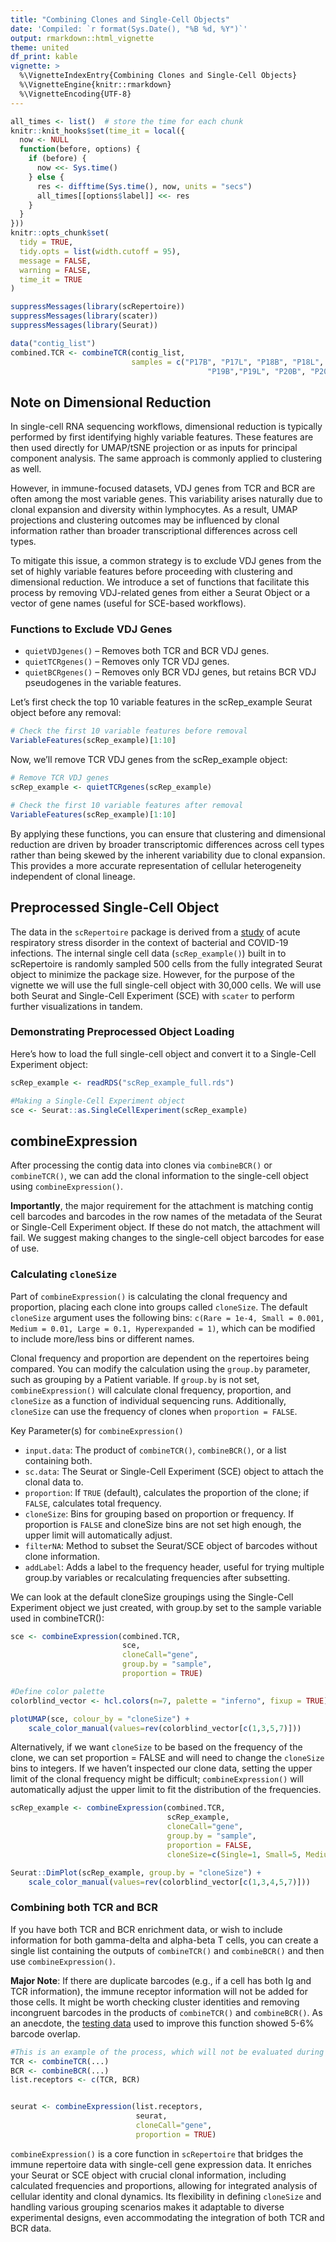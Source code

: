 ```yaml
---
title: "Combining Clones and Single-Cell Objects"
date: 'Compiled: `r format(Sys.Date(), "%B %d, %Y")`'
output: rmarkdown::html_vignette
theme: united
df_print: kable
vignette: >
  %\VignetteIndexEntry{Combining Clones and Single-Cell Objects}
  %\VignetteEngine{knitr::rmarkdown}
  %\VignetteEncoding{UTF-8}
---
```


<style>
p.caption {
  font-size: 0.9em;
}
</style>
 
```r
all_times <- list()  # store the time for each chunk
knitr::knit_hooks$set(time_it = local({
  now <- NULL
  function(before, options) {
    if (before) {
      now <<- Sys.time()
    } else {
      res <- difftime(Sys.time(), now, units = "secs")
      all_times[[options$label]] <<- res
    }
  }
}))
knitr::opts_chunk$set(
  tidy = TRUE,
  tidy.opts = list(width.cutoff = 95),
  message = FALSE,
  warning = FALSE,
  time_it = TRUE
)

suppressMessages(library(scRepertoire))
suppressMessages(library(scater))
suppressMessages(library(Seurat))

data("contig_list") 
combined.TCR <- combineTCR(contig_list, 
                           samples = c("P17B", "P17L", "P18B", "P18L", 
                                            "P19B","P19L", "P20B", "P20L"))
```

## Note on Dimensional Reduction

In single-cell RNA sequencing workflows, dimensional reduction is typically performed by first identifying highly variable features. These features are then used directly for UMAP/tSNE projection or as inputs for principal component analysis. The same approach is commonly applied to clustering as well.

However, in immune-focused datasets, VDJ genes from TCR and BCR are often among the most variable genes. This variability arises naturally due to clonal expansion and diversity within lymphocytes. As a result, UMAP projections and clustering outcomes may be influenced by clonal information rather than broader transcriptional differences across cell types.

To mitigate this issue, a common strategy is to exclude VDJ genes from the set of highly variable features before proceeding with clustering and dimensional reduction. We introduce a set of functions that facilitate this process by removing VDJ-related genes from either a Seurat Object or a vector of gene names (useful for SCE-based workflows).

### Functions to Exclude VDJ Genes

* ```quietVDJgenes()``` – Removes both TCR and BCR VDJ genes.
* ```quietTCRgenes()``` – Removes only TCR VDJ genes.
* ```quietBCRgenes()``` – Removes only BCR VDJ genes, but retains BCR VDJ pseudogenes in the variable features.

Let's first check the top 10 variable features in the scRep_example Seurat object before any removal:

```r
# Check the first 10 variable features before removal
VariableFeatures(scRep_example)[1:10]
```

Now, we'll remove TCR VDJ genes from the scRep_example object:

```r
# Remove TCR VDJ genes
scRep_example <- quietTCRgenes(scRep_example)

# Check the first 10 variable features after removal
VariableFeatures(scRep_example)[1:10]
```

By applying these functions, you can ensure that clustering and dimensional reduction are driven by broader transcriptomic differences across cell types rather than being skewed by the inherent variability due to clonal expansion. This provides a more accurate representation of cellular heterogeneity independent of clonal lineage.

## Preprocessed Single-Cell Object

The data in the `scRepertoire` package is derived from a [study](https://pubmed.ncbi.nlm.nih.gov/33622974/) of acute respiratory stress disorder in the context of bacterial and COVID-19 infections. The internal single cell data (`scRep_example()`) built in to scRepertoire is randomly sampled 500 cells from the fully integrated Seurat object to minimize the package size. However, for the purpose of the vignette we will use the full single-cell object with 30,000 cells. We will use both Seurat and Single-Cell Experiment (SCE) with `scater` to perform further visualizations in tandem. 

### Demonstrating Preprocessed Object Loading

Here's how to load the full single-cell object and convert it to a Single-Cell Experiment object:

```r
scRep_example <- readRDS("scRep_example_full.rds")

#Making a Single-Cell Experiment object
sce <- Seurat::as.SingleCellExperiment(scRep_example)
```

## combineExpression

After processing the contig data into clones via `combineBCR()` or `combineTCR()`, we can add the clonal information to the single-cell object using `combineExpression()`. 

**Importantly**, the major requirement for the attachment is matching contig cell barcodes and barcodes in the row names of the metadata of the Seurat or Single-Cell Experiment object. If these do not match, the attachment will fail. We suggest making changes to the single-cell object barcodes for ease of use.

### Calculating `cloneSize`

Part of `combineExpression()` is calculating the clonal frequency and proportion, placing each clone into groups called `cloneSize`. The default `cloneSize` argument uses the following bins: `c(Rare = 1e-4, Small = 0.001, Medium = 0.01, Large = 0.1, Hyperexpanded = 1)`, which can be modified to include more/less bins or different names.

Clonal frequency and proportion are dependent on the repertoires being compared. You can modify the calculation using the `group.by` parameter, such as grouping by a Patient variable. If `group.by` is not set, `combineExpression()` will calculate clonal frequency, proportion, and `cloneSize` as a function of individual sequencing runs. Additionally, `cloneSize` can use the frequency of clones when `proportion = FALSE`. 

Key Parameter(s) for `combineExpression()`

* `input.data`: The product of `combineTCR()`, `combineBCR()`, or a list containing both.
* `sc.data`: The Seurat or Single-Cell Experiment (SCE) object to attach the clonal data to.
* `proportion`: If `TRUE` (default), calculates the proportion of the clone; if `FALSE`, calculates total frequency.
* `cloneSize`: Bins for grouping based on proportion or frequency. If proportion is `FALSE` and cloneSize bins are not set high enough, the upper limit will automatically adjust.
* `filterNA`: Method to subset the Seurat/SCE object of barcodes without clone information.
* `addLabel`: Adds a label to the frequency header, useful for trying multiple group.by variables or recalculating frequencies after subsetting.

We can look at the default cloneSize groupings using the Single-Cell Experiment object we just created, with group.by set to the sample variable used in combineTCR():

```r
sce <- combineExpression(combined.TCR, 
                         sce, 
                         cloneCall="gene", 
                         group.by = "sample", 
                         proportion = TRUE)

#Define color palette 
colorblind_vector <- hcl.colors(n=7, palette = "inferno", fixup = TRUE)

plotUMAP(sce, colour_by = "cloneSize") +
    scale_color_manual(values=rev(colorblind_vector[c(1,3,5,7)]))
```

Alternatively, if we want `cloneSize` to be based on the frequency of the clone, we can set proportion = FALSE and will need to change the `cloneSize` bins to integers. If we haven't inspected our clone data, setting the upper limit of the clonal frequency might be difficult; `combineExpression()` will automatically adjust the upper limit to fit the distribution of the frequencies.

```r
scRep_example <- combineExpression(combined.TCR, 
                                   scRep_example, 
                                   cloneCall="gene", 
                                   group.by = "sample", 
                                   proportion = FALSE, 
                                   cloneSize=c(Single=1, Small=5, Medium=20, Large=100, Hyperexpanded=500))

Seurat::DimPlot(scRep_example, group.by = "cloneSize") +
    scale_color_manual(values=rev(colorblind_vector[c(1,3,4,5,7)]))
```

### Combining both TCR and BCR 

If you have both TCR and BCR enrichment data, or wish to include information for both gamma-delta and alpha-beta T cells, you can create a single list containing the outputs of `combineTCR()` and `combineBCR()` and then use `combineExpression()`. 

**Major Note**: If there are duplicate barcodes (e.g., if a cell has both Ig and TCR information), the immune receptor information will not be added for those cells. It might be worth checking cluster identities and removing incongruent barcodes in the products of `combineTCR()` and `combineBCR()`. As an anecdote, the  [testing data](https://support.10xgenomics.com/single-cell-vdj/datasets/6.0.1/SC5v2_Melanoma_5Kcells_Connect_single_channel_SC5v2_Melanoma_5Kcells_Connect_single_channel) used to improve this function showed 5-6% barcode overlap.

```r
#This is an example of the process, which will not be evaluated during knit
TCR <- combineTCR(...)
BCR <- combineBCR(...)
list.receptors <- c(TCR, BCR)


seurat <- combineExpression(list.receptors, 
                            seurat, 
                            cloneCall="gene", 
                            proportion = TRUE)
```

`combineExpression()` is a core function in `scRepertoire` that bridges the immune repertoire data with single-cell gene expression data. It enriches your Seurat or SCE object with crucial clonal information, including calculated frequencies and proportions, allowing for integrated analysis of cellular identity and clonal dynamics. Its flexibility in defining `cloneSize` and handling various grouping scenarios makes it adaptable to diverse experimental designs, even accommodating the integration of both TCR and BCR data.
